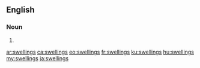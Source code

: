 ==English==

===Noun===
{{head|en|noun plural form}}

# {{plural of|swelling|lang=en}}

[[ar:swellings]]
[[ca:swellings]]
[[eo:swellings]]
[[fr:swellings]]
[[ku:swellings]]
[[hu:swellings]]
[[my:swellings]]
[[ja:swellings]]